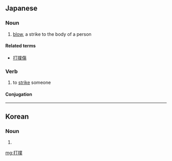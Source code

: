 ==Japanese==
{{ja-kanjitab|だ|ぼく|yomi=o}}

===Noun===
{{ja-noun|だぼく}}

# [[blow]], a strike to the body of a person

====Related terms====
* [[打撲傷]]

===Verb===
{{ja-verb-suru|tr=trans|だぼく}}

# to [[strike]] someone

====Conjugation====
{{ja-suru|だぼく}}

----

==Korean==
{{ko-hanjatab}}

===Noun===
{{ko-noun|hj|hangeul=타박}}

# {{hanja form of|타박}}

[[mg:打撲]]